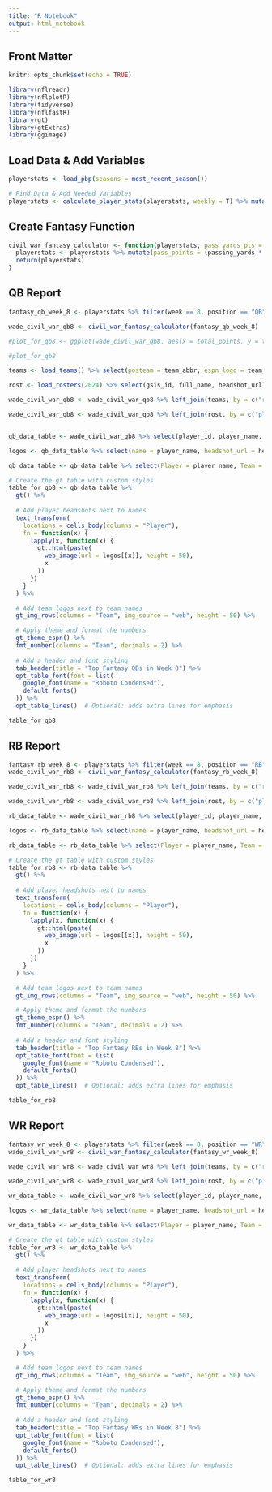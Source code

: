 ```yaml
---
title: "R Notebook"
output: html_notebook
---
```


## Front Matter

```r
knitr::opts_chunk$set(echo = TRUE)

library(nflreadr)
library(nflplotR)
library(tidyverse)
library(nflfastR)
library(gt)
library(gtExtras)
library(ggimage)
```

## Load Data & Add Variables

```r
playerstats <- load_pbp(seasons = most_recent_season())

# Find Data & Add Needed Variables
playerstats <- calculate_player_stats(playerstats, weekly = T) %>% mutate(incompletions = attempts - completions, pass_300 = ifelse(passing_yards > 299 & passing_yards < 399.5,1,0), pass_400 = ifelse(passing_yards > 399.5,1,0), rec_100 = ifelse(receiving_yards > 99.5 & receiving_yards < 199.5,1,0), rec_200 = ifelse(receiving_yards > 199.5,1,0), rush_100 = ifelse(rushing_yards > 99.5 & rushing_yards < 199.5,1,0), rush_200 = ifelse(rushing_yards > 199.5,1,0), fumbles = sack_fumbles_lost + rushing_fumbles_lost + receiving_fumbles_lost, rush_10 = trunc(carries/10))


```

## Create Fantasy Function

```r
civil_war_fantasy_calculator <- function(playerstats, pass_yards_pts = 0.04, completed_pts = 1, incomplete_pts = -0.5, pass_td_pts = 6, int_pts = -3, pass_2conv_pts = 2, p300_pts = 2, p400_pts = 5, sack_pts = -2, rush_yards_pts = 0.1, rush_10_pts = 0.5, rush_td_pts = 6, rush_first_pts = 1, rush_2conv_pts = 2, r100_pts = 2, r200_pts = 5, rec_yards_pts = 0.1, rec_pts = 1, rec_td_pts = 6, rec_2conv_pts = 2, rec100_pts = 2, rec200_pts = 5, tar_pts = 0.1, fumble_pts = -2) {
  playerstats <- playerstats %>% mutate(pass_points = (passing_yards * pass_yards_pts) + (completions * completed_pts) + (incompletions * incomplete_pts) + (passing_tds * pass_td_pts) + (interceptions * int_pts) + (passing_2pt_conversions * pass_2conv_pts) + (pass_300 * p300_pts) + (pass_400 * p400_pts) + (sacks * sack_pts) + (fumbles * fumble_pts), rush_points = (rushing_yards * rush_yards_pts) + (rush_10 * rush_10_pts) + (rushing_tds * rush_td_pts) + (rushing_first_downs * rush_first_pts) + (rushing_2pt_conversions * rush_2conv_pts) + (rush_100 * r100_pts) + (rush_200 * r200_pts), rec_points = (receiving_yards * rec_yards_pts) + (receptions * rec_pts) + (receiving_tds * rec_td_pts) + (receiving_2pt_conversions * rec_2conv_pts) + (rec_100 * rec100_pts) + (rec_200 * rec200_pts) + (targets * tar_pts), total_points = pass_points + rush_points + rec_points)
  return(playerstats)
}
```

## QB Report

```r
fantasy_qb_week_8 <- playerstats %>% filter(week == 8, position == "QB", attempts > 10)

wade_civil_war_qb8 <- civil_war_fantasy_calculator(fantasy_qb_week_8)

#plot_for_qb8 <- ggplot(wade_civil_war_qb8, aes(x = total_points, y = total_points)) + geom_mean_lines(aes(x0 = total_points, y0 = total_points)) + geom_nfl_headshots(aes(player_gsis = player_id), width = 0.055)

#plot_for_qb8

teams <- load_teams() %>% select(posteam = team_abbr, espn_logo = team_logo_espn)

rost <- load_rosters(2024) %>% select(gsis_id, full_name, headshot_url)

wade_civil_war_qb8 <- wade_civil_war_qb8 %>% left_join(teams, by = c("recent_team" = "posteam"))

wade_civil_war_qb8 <- wade_civil_war_qb8 %>% left_join(rost, by = c("player_display_name" = "full_name"))


qb_data_table <- wade_civil_war_qb8 %>% select(player_id, player_name, espn_logo, total_points, headshot_url.x) %>% arrange(desc(total_points))

logos <- qb_data_table %>% select(name = player_name, headshot_url = headshot_url.x) %>% deframe()

qb_data_table <- qb_data_table %>% select(Player = player_name, Team = espn_logo, Points = total_points)
```


```r
# Create the gt table with custom styles
table_for_qb8 <- qb_data_table %>%
  gt() %>%
  
  # Add player headshots next to names
  text_transform(
    locations = cells_body(columns = "Player"),
    fn = function(x) {
      lapply(x, function(x) {
        gt::html(paste(
          web_image(url = logos[[x]], height = 50), 
          x
        ))
      })
    }
  ) %>%

  # Add team logos next to team names
  gt_img_rows(columns = "Team", img_source = "web", height = 50) %>%

  # Apply theme and format the numbers
  gt_theme_espn() %>%
  fmt_number(columns = "Team", decimals = 2) %>%
  
  # Add a header and font styling
  tab_header(title = "Top Fantasy QBs in Week 8") %>%
  opt_table_font(font = list(
    google_font(name = "Roboto Condensed"), 
    default_fonts()
  )) %>%
  opt_table_lines()  # Optional: adds extra lines for emphasis

```

```r
table_for_qb8
```

## RB Report

```r
fantasy_rb_week_8 <- playerstats %>% filter(week == 8, position == "RB")
wade_civil_war_rb8 <- civil_war_fantasy_calculator(fantasy_rb_week_8)

wade_civil_war_rb8 <- wade_civil_war_rb8 %>% left_join(teams, by = c("recent_team" = "posteam"))

wade_civil_war_rb8 <- wade_civil_war_rb8 %>% left_join(rost, by = c("player_display_name" = "full_name"))

rb_data_table <- wade_civil_war_rb8 %>% select(player_id, player_name, espn_logo, total_points, headshot_url.x) %>% arrange(desc(total_points)) %>% slice_head(n = 20)

logos <- rb_data_table %>% select(name = player_name, headshot_url = headshot_url.x) %>% deframe()

rb_data_table <- rb_data_table %>% select(Player = player_name, Team = espn_logo, Points = total_points)
```

```r
# Create the gt table with custom styles
table_for_rb8 <- rb_data_table %>%
  gt() %>%
  
  # Add player headshots next to names
  text_transform(
    locations = cells_body(columns = "Player"),
    fn = function(x) {
      lapply(x, function(x) {
        gt::html(paste(
          web_image(url = logos[[x]], height = 50), 
          x
        ))
      })
    }
  ) %>%

  # Add team logos next to team names
  gt_img_rows(columns = "Team", img_source = "web", height = 50) %>%

  # Apply theme and format the numbers
  gt_theme_espn() %>%
  fmt_number(columns = "Team", decimals = 2) %>%
  
  # Add a header and font styling
  tab_header(title = "Top Fantasy RBs in Week 8") %>%
  opt_table_font(font = list(
    google_font(name = "Roboto Condensed"), 
    default_fonts()
  )) %>%
  opt_table_lines()  # Optional: adds extra lines for emphasis

table_for_rb8
```

## WR Report

```r
fantasy_wr_week_8 <- playerstats %>% filter(week == 8, position == "WR")
wade_civil_war_wr8 <- civil_war_fantasy_calculator(fantasy_wr_week_8)

wade_civil_war_wr8 <- wade_civil_war_wr8 %>% left_join(teams, by = c("recent_team" = "posteam"))

wade_civil_war_wr8 <- wade_civil_war_wr8 %>% left_join(rost, by = c("player_display_name" = "full_name"))

wr_data_table <- wade_civil_war_wr8 %>% select(player_id, player_name, espn_logo, total_points, headshot_url.x) %>% arrange(desc(total_points)) %>% slice_head(n = 20)

logos <- wr_data_table %>% select(name = player_name, headshot_url = headshot_url.x) %>% deframe()

wr_data_table <- wr_data_table %>% select(Player = player_name, Team = espn_logo, Points = total_points)
```

```r
# Create the gt table with custom styles
table_for_wr8 <- wr_data_table %>%
  gt() %>%
  
  # Add player headshots next to names
  text_transform(
    locations = cells_body(columns = "Player"),
    fn = function(x) {
      lapply(x, function(x) {
        gt::html(paste(
          web_image(url = logos[[x]], height = 50), 
          x
        ))
      })
    }
  ) %>%

  # Add team logos next to team names
  gt_img_rows(columns = "Team", img_source = "web", height = 50) %>%

  # Apply theme and format the numbers
  gt_theme_espn() %>%
  fmt_number(columns = "Team", decimals = 2) %>%
  
  # Add a header and font styling
  tab_header(title = "Top Fantasy WRs in Week 8") %>%
  opt_table_font(font = list(
    google_font(name = "Roboto Condensed"), 
    default_fonts()
  )) %>%
  opt_table_lines()  # Optional: adds extra lines for emphasis

table_for_wr8
```


